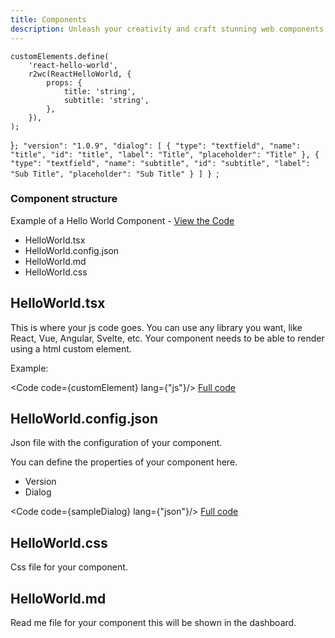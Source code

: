 ```yaml
---
title: Components
description: Unleash your creativity and craft stunning web components using your favorite tools and libraries.
---
```

    customElements.define(
        'react-hello-world',
        r2wc(ReactHelloWorld, {
            props: {
                title: 'string',
                subtitle: 'string',
            },
        }),
    );
}`;
  "version": "1.0.9",
  "dialog": [
    {
      "type": "textfield",
      "name": "title",
      "id": "title",
      "label": "Title",
      "placeholder": "Title"
    },
    {
      "type": "textfield",
      "name": "subtitle",
      "id": "subtitle",
      "label": "Sub Title",
      "placeholder": "Sub Title"
    }
  ]
}
`;

### Component structure

Example of a Hello World Component - [View the Code](https://github.com/diconium/ethereal-nexus/tree/6b0145b1cb33d84047ce7e0f23569a106f6dc64c/example-vite-react-ts/src/components/ethereal-nexus/ReactHelloWorl)

* HelloWorld.tsx
* HelloWorld.config.json
* HelloWorld.md
* HelloWorld.css

## HelloWorld.tsx

This is where your js code goes. You can use any library you want, like React, Vue, Angular, Svelte, etc.
Your component needs to be able to render using a html custom element.

Example:

<Code code={customElement} lang={"js"}/>
[Full code](https://github.com/diconium/ethereal-nexus/blob/6b0145b1cb33d84047ce7e0f23569a106f6dc64c/example-vite-react-ts/src/components/ethereal-nexus/ReactHelloWorld/ReactHelloWorld2.tsx)

## HelloWorld.config.json

Json file with the configuration of your component.

You can define the properties of your component here.
* Version
* Dialog


<Code code={sampleDialog} lang={"json"}/>
[Full code](https://github.com/diconium/ethereal-nexus/blob/6b0145b1cb33d84047ce7e0f23569a106f6dc64c/example-vite-react-ts/src/components/ethereal-nexus/ReactHelloWorld/ReactHelloWorld.config.json)

## HelloWorld.css

Css file for your component.

## HelloWorld.md

Read me file for your component this will be shown in the dashboard.
